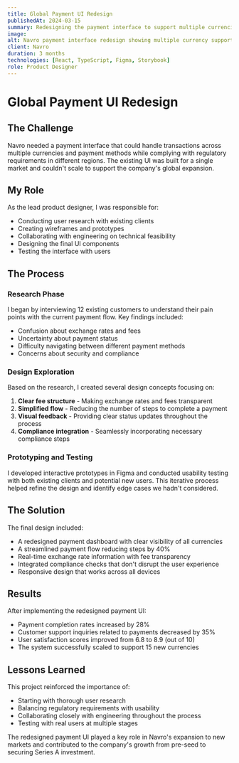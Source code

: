 ```yaml
---
title: Global Payment UI Redesign
publishedAt: 2024-03-15
summary: Redesigning the payment interface to support multiple currencies and payment methods
image: 
alt: Navro payment interface redesign showing multiple currency support
client: Navro
duration: 3 months
technologies: [React, TypeScript, Figma, Storybook]
role: Product Designer
---
```


# Global Payment UI Redesign

## The Challenge

Navro needed a payment interface that could handle transactions across multiple currencies and payment methods while complying with regulatory requirements in different regions. The existing UI was built for a single market and couldn't scale to support the company's global expansion.

## My Role

As the lead product designer, I was responsible for:

- Conducting user research with existing clients
- Creating wireframes and prototypes
- Collaborating with engineering on technical feasibility
- Designing the final UI components
- Testing the interface with users

## The Process

### Research Phase

I began by interviewing 12 existing customers to understand their pain points with the current payment flow. Key findings included:

- Confusion about exchange rates and fees
- Uncertainty about payment status
- Difficulty navigating between different payment methods
- Concerns about security and compliance

### Design Exploration

Based on the research, I created several design concepts focusing on:

1. **Clear fee structure** - Making exchange rates and fees transparent
2. **Simplified flow** - Reducing the number of steps to complete a payment
3. **Visual feedback** - Providing clear status updates throughout the process
4. **Compliance integration** - Seamlessly incorporating necessary compliance steps

### Prototyping and Testing

I developed interactive prototypes in Figma and conducted usability testing with both existing clients and potential new users. This iterative process helped refine the design and identify edge cases we hadn't considered.

## The Solution

The final design included:

- A redesigned payment dashboard with clear visibility of all currencies
- A streamlined payment flow reducing steps by 40%
- Real-time exchange rate information with fee transparency
- Integrated compliance checks that don't disrupt the user experience
- Responsive design that works across all devices

## Results

After implementing the redesigned payment UI:

- Payment completion rates increased by 28%
- Customer support inquiries related to payments decreased by 35%
- User satisfaction scores improved from 6.8 to 8.9 (out of 10)
- The system successfully scaled to support 15 new currencies

## Lessons Learned

This project reinforced the importance of:

- Starting with thorough user research
- Balancing regulatory requirements with usability
- Collaborating closely with engineering throughout the process
- Testing with real users at multiple stages

The redesigned payment UI played a key role in Navro's expansion to new markets and contributed to the company's growth from pre-seed to securing Series A investment.
